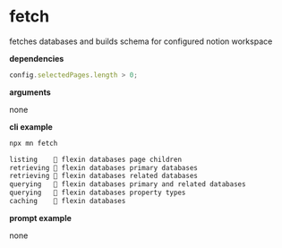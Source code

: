 # fetch

fetches databases and builds schema for configured notion workspace

**dependencies**

```typescript
config.selectedPages.length > 0;
```

**arguments**

none

**cli example**

```sh title="terminal"
npx mn fetch
```

```sh
listing    💪 flexin databases page children
retrieving 💪 flexin databases primary databases
retrieving 💪 flexin databases related databases
querying   💪 flexin databases primary and related databases
querying   💪 flexin databases property types
caching    💪 flexin databases
```

**prompt example**

none
